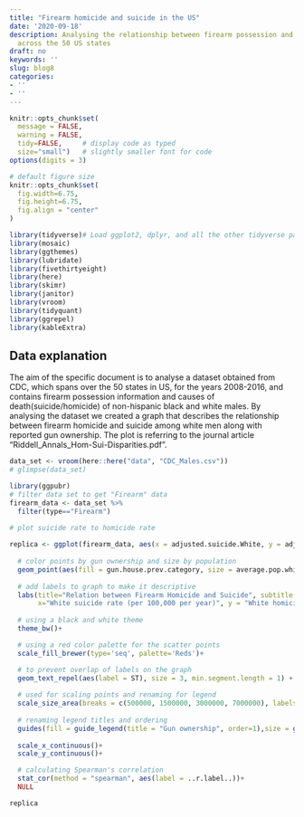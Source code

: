 ```yaml
---
title: "Firearm homicide and suicide in the US"
date: '2020-09-18'
description: Analysing the relationship between firearm possession and causes of death
  across the 50 US states
draft: no
keywords: ''
slug: blog8
categories:
- ''
- ''
---
```


 
```r
knitr::opts_chunk$set(
  message = FALSE,
  warning = FALSE,
  tidy=FALSE,     # display code as typed
  size="small")   # slightly smaller font for code
options(digits = 3)

# default figure size
knitr::opts_chunk$set(
  fig.width=6.75,
  fig.height=6.75,
  fig.align = "center"
)
```

 
```r
library(tidyverse)# Load ggplot2, dplyr, and all the other tidyverse packages
library(mosaic)
library(ggthemes)
library(lubridate)
library(fivethirtyeight)
library(here)
library(skimr)
library(janitor)
library(vroom)
library(tidyquant)
library(ggrepel)
library(kableExtra)
```

## Data explanation
The aim of the specific document is to analyse a dataset obtained from CDC, which spans over the 50 states in US, for the years 2008-2016, and contains firearm possession information and causes of death(suicide/homicide) of non-hispanic black and white males. By analysing the dataset we created a graph that describes the relationship between firearm homicide and suicide among white men along with reported gun ownership. The plot is referring to the journal article "Riddell_Annals_Hom-Sui-Disparities.pdf".

```r

data_set <- vroom(here::here("data", "CDC_Males.csv"))
# glimpse(data_set)

library(ggpubr)
# filter data set to get "Firearm" data
firearm_data <- data_set %>%
  filter(type=="Firearm") 
 
# plot suicide rate to homicide rate

replica <- ggplot(firearm_data, aes(x = adjusted.suicide.White, y = adjusted.homicide.White)) +  
  
  # color points by gun ownership and size by population
  geom_point(aes(fill = gun.house.prev.category, size = average.pop.white), col="black", pch=21)+  
  
  # add labels to graph to make it descriptive
  labs(title="Relation between Firearm Homicide and Suicide", subtitle = "For white men, along with reported gun ownership state-wise, years 2008-2016 (R: Spearman's rho)",
       x="White suicide rate (per 100,000 per year)", y = "White homicide rate (per 100,000 per year)") + 
  
  # using a black and white theme
  theme_bw()+

  # using a red color palette for the scatter points
  scale_fill_brewer(type='seq', palette='Reds')+

  # to prevent overlap of labels on the graph
  geom_text_repel(aes(label = ST), size = 3, min.segment.length = 1) +
  
  # used for scaling points and renaming for legend
  scale_size_area(breaks = c(500000, 1500000, 3000000, 7000000), labels = c("500k", "1.5m", "3m", "7m"), max_size = 20) +    
  
  # renaming legend titles and ordering
  guides(fill = guide_legend(title = "Gun ownership", order=1),size = guide_legend(title = "White population", order=2)) +    
 
  scale_x_continuous()+
  scale_y_continuous()+

  # calculating Spearman's correlation
  stat_cor(method = "spearman", aes(label = ..r.label..))+
  NULL

replica

```

 
 
